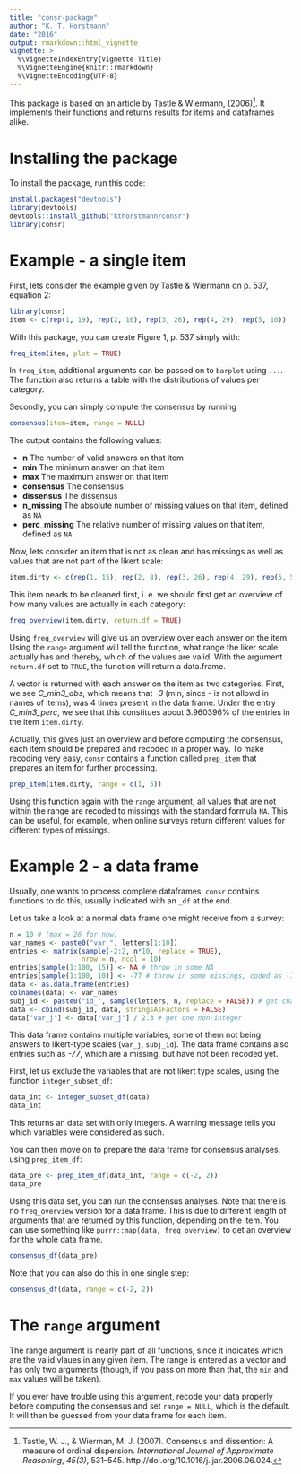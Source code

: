 ```yaml
---
title: "consr-package"
author: "K. T. Horstmann"
date: "2016"
output: rmarkdown::html_vignette
vignette: >
  %\VignetteIndexEntry{Vignette Title}
  %\VignetteEngine{knitr::rmarkdown}
  %\VignetteEncoding{UTF-8}
---
```



This package is based on an article by Tastle & Wiermann, (2006)[^1]. It implements their functions and returns results for items and dataframes alike.

# Installing the package

To install the package, run this code:

```r

install.packages("devtools")
library(devtools)
devtools::install_github("kthorstmann/consr")
library(consr)

```


# Example - a single item

First, lets consider the example given by Tastle & Wiermann on p. 537, equation 2:


```r
library(consr)
item <- c(rep(1, 19), rep(2, 16), rep(3, 26), rep(4, 29), rep(5, 10))

```


With this package, you can create Figure 1, p. 537 simply with:

```r

freq_item(item, plot = TRUE)

```

In `freq_item`, additional arguments can be passed on to `barplot` using `...`. The function also returns a table with the distributions of values per category.

Secondly, you can simply compute the consensus by running

```r

consensus(item=item, range = NULL)

```

The output contains the following values:

- **n** The number of valid answers on that item
- **min** The minimum answer on that item
- **max** The maximum answer on that item
- **consensus** The consensus
- **dissensus** The dissensus
- **n_missing** The absolute number of missing values on that item, defined as `NA`
- **perc_missing** The relative number of missing values on that item, defined as `NA`

Now, lets consider an item that is not as clean and has missings as well as values that are not part of the likert scale:

```r
item.dirty <- c(rep(1, 15), rep(2, 8), rep(3, 26), rep(4, 29), rep(5, 5), rep(NA, 5), rep(-2, 9), rep(-3, 4))
```

This item neads to be cleaned first, i. e. we should first get an overview of how many values are actually in each category:

```r

freq_overview(item.dirty, return.df = TRUE)

```

Using `freq_overview` will give us an overview over each answer on the item. Using the `range` argument will tell the function, what range the liker scale actually has and thereby, which of the values are valid. With the argument `return.df` set to `TRUE`, the function will return a data.frame.

A vector is returned with each answer on the item as two categories. First, we see *C_min3_abs*, which means that *-3* (min, since - is not allowd in names of items), was 4 times present in the data frame. Under the entry *C_min3_perc*, we see that this constitues about 3.960396% of the entries in the item `item.dirty`.

Actually, this gives just an overview and before computing the consensus, each item should be prepared and recoded in a proper way. To make recoding very easy, `consr` contains a function called `prep_item` that prepares an item for further processing. 


```r

prep_item(item.dirty, range = c(1, 5))

```

Using this function again with the `range` argument, all values that are not within the range are recoded to missings with the standard formula `NA`. This can be useful, for example, when online surveys return different values for different types of missings.

# Example 2 - a data frame

Usually, one wants to process complete dataframes. `consr` contains functions to do this, usually indicated with an `_df` at the end.

Let us take a look at a normal data frame one might receive from a survey:

```r

n = 10 # (max = 26 for now)
var_names <- paste0("var_", letters[1:10])
entries <- matrix(sample(-2:2, n*10, replace = TRUE),
                  nrow = n, ncol = 10)
entries[sample(1:100, 15)] <- NA # throw in some NA
entries[sample(1:100, 10)] <- -77 # throw in some missings, coded as -77
data <- as.data.frame(entries)
colnames(data) <- var_names
subj_id <- paste0("id_", sample(letters, n, replace = FALSE)) # get character subj ids
data <- cbind(subj_id, data, stringsAsFactors = FALSE)
data["var_j"] <- data["var_j"] / 2.3 # get one non-integer

```

This data frame contains multiple variables, some of them not being answers to likert-type scales (`var_j`, `subj_id`). The data frame contains also entries such as *-77*, which are a missing, but have not been recoded yet.


First, let us exclude the variables that are not likert type scales, using the function `integer_subset_df`:

```r

data_int <- integer_subset_df(data)
data_int
```

This returns an data set with only integers. A warning message tells you which variables were considered as such.

You can then move on to prepare the data frame for consensus analyses, using `prep_item_df`:

```r

data_pre <- prep_item_df(data_int, range = c(-2, 2))
data_pre

```

Using this data set, you can run the consensus analyses. Note that there is no `freq_overview` version for a data frame. This is due to different length of arguments that are returned by this function, depending on the item. You can use something like `purrr::map(data, freq_overview)` to get an overview for the whole data frame.


```r

consensus_df(data_pre)

```


Note that you can also do this in one single step:


```r

consensus_df(data, range = c(-2, 2))

```

# The `range` argument

The range argument is nearly part of all functions, since it indicates which are the valid vlaues in any given item. The range is entered as a vector and has only two arguments (though, if you pass on more than that, the `min` and `max` values will be taken).

If you ever have trouble using this argument, recode your data properly before computing the consensus and set `range = NULL`, which is the default. It will then be guessed from your data frame for each item.


[^1]: Tastle, W. J., & Wierman, M. J. (2007). Consensus and dissention: A measure of ordinal dispersion. *International Journal of Approximate Reasoning*, *45(3)*, 531–545. http://doi.org/10.1016/j.ijar.2006.06.024.
